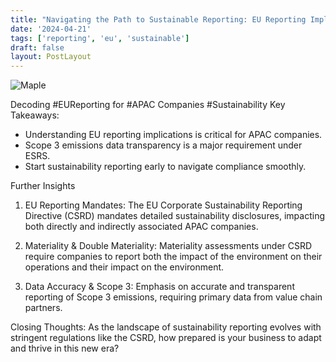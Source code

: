 ```yaml
---
title: "Navigating the Path to Sustainable Reporting: EU Reporting Implication for APAC Companies"
date: '2024-04-21'
tags: ['reporting', 'eu', 'sustainable']
draft: false
layout: PostLayout
---
```


<div className="flex justify-center">
<div className="my-1 w-full px-2 xl:my-1 xl:w-1/2 xl:px-2">
    <img src="https://img.youtube.com/vi/L-mjLAIBy00/0.jpg" alt="Maple" className="mx-auto h-58 w-auto" />
</div>
</div>

Decoding #EUReporting for #APAC Companies #Sustainability
Key Takeaways:
- Understanding EU reporting implications is critical for APAC companies.
- Scope 3 emissions data transparency is a major requirement under ESRS.
- Start sustainability reporting early to navigate compliance smoothly.

Further Insights
1. EU Reporting Mandates:
The EU Corporate Sustainability Reporting Directive (CSRD) mandates detailed sustainability disclosures, impacting both directly and indirectly associated APAC companies.

2. Materiality & Double Materiality:
Materiality assessments under CSRD require companies to report both the impact of the environment on their operations and their impact on the environment.

3. Data Accuracy & Scope 3:
Emphasis on accurate and transparent reporting of Scope 3 emissions, requiring primary data from value chain partners.

Closing Thoughts:
As the landscape of sustainability reporting evolves with stringent regulations like the CSRD, how prepared is your business to adapt and thrive in this new era?
